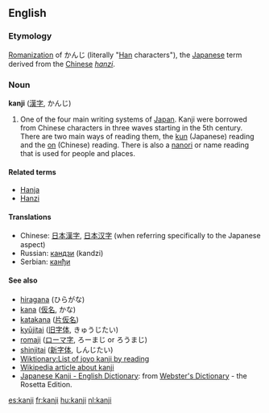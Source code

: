 == English ==
=== Etymology ===
[[Romanization]] of かんじ (literally "[[Han]] characters"), the [[Japanese]] term derived from the [[Chinese]] ''[[hanzi]]''.

=== Noun ===
'''kanji''' ([[漢字]], かんじ)

# One of the four main writing systems of [[Japan]].  Kanji were borrowed from Chinese characters in three waves starting in the 5th century.  There are two main ways of reading them, the [[kun]] (Japanese) reading and the [[On#Japanese|on]] (Chinese) reading.  There is also a [[nanori]] or name reading that is used for people and places.

==== Related terms ====
* [[Hanja]]
* [[Hanzi]]

====Translations====
*Chinese: [[日本漢字]], [[日本汉字]] (when referring specifically to the Japanese aspect)
*Russian: [[кандзи]] (kandzi)
*Serbian: [[канђи]]

==== See also ====
* [[hiragana]] (ひらがな)<!-- kanji missing -->
* [[kana]] ([[仮名]], かな)
* [[katakana]] ([[片仮名]])<!-- hiragana missing -->
* [[kyūjitai]] ([[旧字体]], きゅうじたい)
* [[romaji]] ([[ローマ字]], ろーまじ or ろうまじ)
* [[shinjitai]] ([[新字体]], しんじたい)
* [[Wiktionary:List of joyo kanji by reading]]
* [[w:Kanji|Wikipedia article about kanji]]
* [http://www.websters-online-dictionary.org/definition/Japanese+Kanji-english/ Japanese Kanji - English Dictionary]: from [http://www.websters-online-dictionary.org/ Webster's Dictionary] - the Rosetta Edition.

[[es:kanji]]
[[fr:kanji]]
[[hu:kanji]]
[[nl:kanji]]